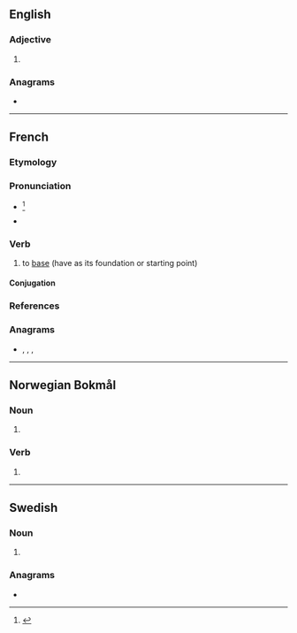 {{also|Başer}}
==English==

===Adjective===
{{head|en|comparative adjective}}

# {{en-comparative of|base}}

===Anagrams===
* {{anagrams|en|a=abers|BSAer|Bares|Brase|Breas|Saber|bares|barse|bears|besra|braes|rabes|saber|sabre}}

----

==French==

===Etymology===
{{suffix|fr|base|er}}

===Pronunciation===
* {{fr-IPA|bâser}}<ref>{{R:TLFi}}</ref>
* {{audio|fr|Fr-baser.ogg|Audio}}

===Verb===
{{fr-verb}}

# to [[base]] (have as its foundation or starting point)

====Conjugation====
{{fr-conj-auto|pron=bâser}}

===References===
<references/>

===Anagrams===
* {{l|fr|brase}}, {{l|fr|brasé}}, {{l|fr|sabre}}, {{l|fr|sabré}}

----

==Norwegian Bokmål==

===Noun===
{{head|nb|noun form|g=m}}

# {{inflection of|nb|base||indef|p}}

===Verb===
{{nb-verb-form}}

# {{imperative of|nb|basere}}

----

==Swedish==

===Noun===
{{head|sv|noun form}}

# {{sv-noun-form-indef-pl|bas}}

===Anagrams===
* {{anagrams|sv|a=abers|sebra}}